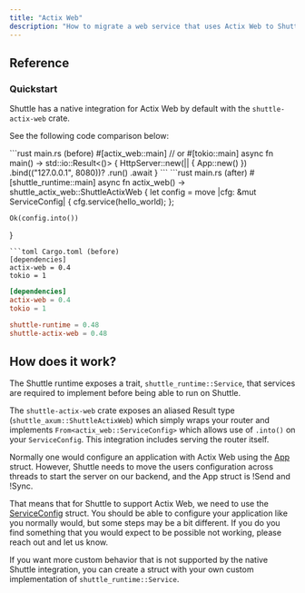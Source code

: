 ```yaml
---
title: "Actix Web"
description: "How to migrate a web service that uses Actix Web to Shuttle"
---
```


## Reference

### Quickstart
Shuttle has a native integration for Actix Web by default with the `shuttle-actix-web` crate.

See the following code comparison below:

<CodeGroup>
```rust main.rs (before)
#[actix_web::main] // or #[tokio::main]
async fn main() -> std::io::Result<()> {
    HttpServer::new(|| {
        App::new()
    })
    .bind(("127.0.0.1", 8080))?
    .run()
    .await
}
```
```rust main.rs (after)
#[shuttle_runtime::main]
async fn actix_web() -> shuttle_actix_web::ShuttleActixWeb<impl FnOnce(&mut ServiceConfig) + Send + Clone + 'static> {
    let config = move |cfg: &mut ServiceConfig| {
        cfg.service(hello_world);
    };

    Ok(config.into())
}
```
```toml Cargo.toml (before)
[dependencies]
actix-web = 0.4
tokio = 1
```
```toml Cargo.toml (after)
[dependencies]
actix-web = 0.4
tokio = 1

shuttle-runtime = 0.48
shuttle-actix-web = 0.48
```
</CodeGroup>

## How does it work?
The Shuttle runtime exposes a trait, `shuttle_runtime::Service`, that services are required to implement before being able to run on Shuttle.

The `shuttle-actix-web` crate exposes an aliased Result type (`shuttle_axum::ShuttleActixWeb`) which simply wraps your router and implements `From<actix_web::ServiceConfig>` which allows use of `.into()` on your `ServiceConfig`. This integration includes serving the router itself.

Normally one would configure an application with Actix Web using the [App](https://docs.rs/actix-web/latest/actix_web/struct.App.html) struct. However, Shuttle needs to move the users configuration across threads to start the server on our backend, and the App struct is !Send and !Sync.

That means that for Shuttle to support Actix Web, we need to use the [ServiceConfig](https://docs.rs/actix-web/latest/actix_web/web/struct.ServiceConfig.html) struct. You should be able to configure your application like you normally would, but some steps may be a bit different. If you do you find something that you would expect to be possible not working, please reach out and let us know.

If you want more custom behavior that is not supported by the native Shuttle integration, you can create a struct with your own custom implementation of `shuttle_runtime::Service`.
